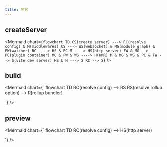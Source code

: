 ```yaml
---
title: 序言
---
```




## createServer

<Mermaid chart={`
flowchart TD
  CS(create server) ---> RC(resolve config) & M(middlewares)
  CS ---> WS(websocket) & MG(module graph) & FW(watcher)
  RC ----> HS & PC
  M ----> HS(http server)
  FW & MG --> PC(plugin container)
  MG & FW & WS ----> H(HMR)
  M & MG & WS & PC & FW --> S(vite dev server)
  HS & H ---> S
  RC --> S
`}
/>

## build

<Mermaid chart={`
flowchart TD
  RC(resolve config) --> RS
  RS(resolve rollup option) --> R[rollup bundler]

`}
/>

## preview

<Mermaid chart={`
flowchart TD
  RC(resolve config) --> HS(http server)

`}
/>
